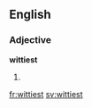 ==English==

===Adjective===
'''wittiest'''

# {{en-superlative of|witty}}

[[fr:wittiest]]
[[sv:wittiest]]